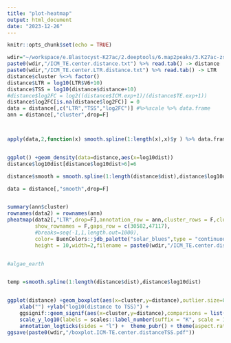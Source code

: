 ```yaml
---
title: "plot-heatmap"
output: html_document
date: "2023-12-26"
---
```


```r
knitr::opts_chunk$set(echo = TRUE)
```

```r
wdir="~/workspace/e.Blastocyst-K27ac/2.deeptools/6.map2peaks/3.K27ac-zscore/1.ICM-TE"
paste0(wdir,"/ICM_TE.center.distance.txt") %>% read.tab() -> distance
paste0(wdir,"/ICM_TE.center.LTR.distance.txt") %>% read.tab() -> LTR
distance$cluster %<>% factor()
distance$LTR = log10(LTR$V6+10)
distance$TSS = log10(distance$distance+10)
#distance$log2FC = log2((distance$ICM.exp+1)/(distance$TE.exp+1))
distance$log2FC[is.na(distance$log2FC)] = 0
data = distance[,c("LTR","TSS","log2FC")] #%>%scale %>% data.frame
ann = distance[,"cluster",drop=F]



apply(data,2,function(x) smooth.spline(1:length(x),x)$y ) %>% data.frame -> data2


ggplot() +geom_density(data=distance,aes(x=log10dist))
distance$log10dist[distance$log10dist>6]=6

distance$smooth = smooth.spline(1:length(distance$dist),distance$log10dist)$y

data = distance[,"smooth",drop=F]


summary(ann$cluster)
rownames(data2) = rownames(ann)
pheatmap(data2[,"LTR",drop=F],annotation_row = ann,cluster_rows = F,cluster_cols = F,
         show_rownames = F,gaps_row = c(30582,47117),
         #breaks=seq(-1,1,length.out=1000),
         color= BuenColors::jdb_palette("solar_blues",type = "continuous"),
         height = 10,width=2,filename = paste0(wdir,"/ICM_TE.center.distanceLTR.pdf"))


#algae_earth


temp =smooth.spline(1:length(distance$dist),distance$log10dist)


ggplot(distance) +geom_boxplot(aes(x=cluster,y=distance),outlier.size=0.1) +
    xlab("") +ylab("log10(distance to TSS)") +
    ggsignif::geom_signif(aes(x=cluster,y=distance),comparisons = list(c("ICM","ICM-TE"),c("TE","ICM-TE"))) +
    scale_y_log10(labels = scales::label_number(suffix = "K", scale = 1e-3),expand = c(0, 0),limits=c(100,2e7)) +
    annotation_logticks(sides = "l") +  theme_pubr() + theme(aspect.ratio = 1)
ggsave(paste0(wdir,"/boxplot.ICM-TE.center.distanceTSS.pdf"))



```

